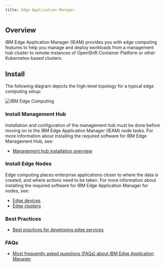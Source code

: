 ```yaml
---
title: Edge Application Manager
---
```



<PageDescription>

</PageDescription>

## **Overview**

IBM Edge Application Manager (IEAM) provides you with edge computing features to help you manage and deploy workloads from a management hub cluster to remote instances of OpenShift Container Platform or other Kubernetes-based clusters.

## **Install**

The following diagram depicts the high-level topology for a typical edge computing setup:

![IBM Edge Computing](images/Edge.jpg)

### **Install Management Hub**

Installation and configuration of the management hub must be done before moving on to the IBM Edge Application Manager (IEAM) node tasks. For more information about installing the required software for IBM Edge Management Hub, see:

- [Management hub installation overview](https://www.ibm.com/support/knowledgecenter/SSFKVV_4.2/hub/hub.html)

### **Install Edge Nodes**

Edge computing places enterprise applications closer to where the data is created, and where actions need to be taken. For more information about installing the required software for IBM Edge Application Manager for nodes, see:

- [Edge devices](https://www.ibm.com/support/knowledgecenter/SSFKVV_4.2/installing/edge_devices.html)
- [Edge clusters](https://www.ibm.com/support/knowledgecenter/SSFKVV_4.2/installing/edge_clusters.html)

### **Best Practices**

- [Best practices for developing edge services](https://www.ibm.com/support/knowledgecenter/SSFKVV_4.2/developing/developing_edge_services.html)

### **FAQs**

- [Most frequently asked questions (FAQs) about IBM Edge Application Manager](https://www.ibm.com/support/knowledgecenter/SSFKVV_4.2/getting_started/faq.html)
